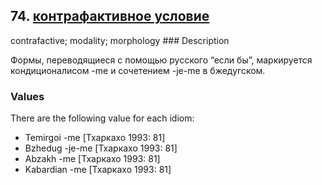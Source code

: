 ## 74. <a href =  'https://agricolamz.github.io/The_Circassian_Isoglosses_Database/74.html'>контрафактивное условие</a>
contrafactive; modality; morphology
### Description

Формы, переводящиеся с помощью русского "если бы", маркируется кондиционалисом -me и сочетением -je-me в бжедугском.

### Values
There are the following value for each idiom:

* Temirgoi  -me [Тхаркахо 1993: 81] 
* Bzhedug  -je-me [Тхаркахо 1993: 81] 
* Abzakh  -me [Тхаркахо 1993: 81] 
* Kabardian  -me [Тхаркахо 1993: 81] 

